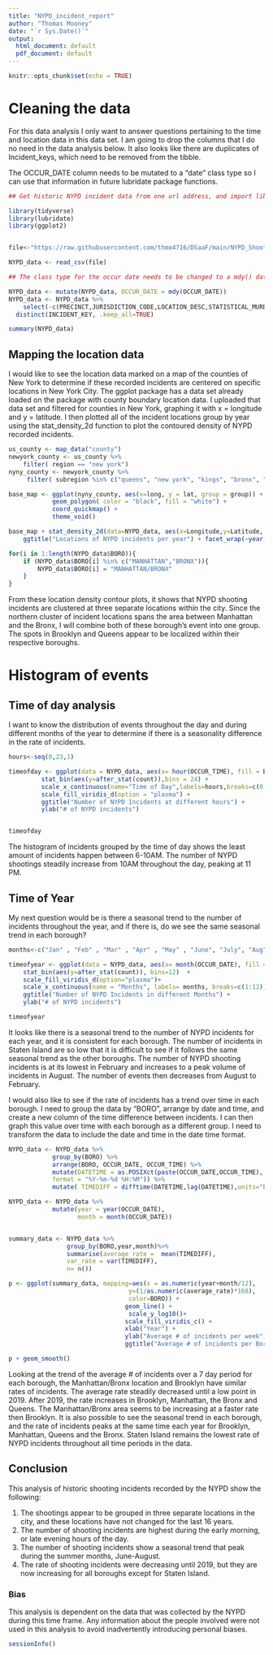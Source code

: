---
title: "NYPD_incident_report"
author: "Thomas Mooney"
date: "`r Sys.Date()`"
output:
  html_document: default
  pdf_document: default
---

```{r setup, include=FALSE}
knitr::opts_chunk$set(echo = TRUE)
```

# Cleaning the data

  For this data analysis I only want to answer questions pertaining to the time and location data in this data set.  I am going to drop the columns that I do no need in the data analysis below.  It also looks like there are duplicates of Incident_keys, which need to be removed from the tibble.

The OCCUR_DATE column needs to be mutated to a "date" class type so I can use that information in future lubridate package functions.

```{r get_NYPD_data }

## Get historic NYPD incident data from one url address, and import libraries for data analysis.

library(tidyverse)
library(lubridate)
library(ggplot2)


file<-"https://raw.githubusercontent.com/thmo4716/DSaaF/main/NYPD_Shooting_Incident_Data__Historic_.csv"

NYPD_data <- read_csv(file)
```



``` {r Tidying of data and summary}
## The class type for the occur date needs to be changed to a mdy() data type.  I will also delete the columns that are not needed for my data analysis, and delete any duplicate incident keys.

NYPD_data <- mutate(NYPD_data, OCCUR_DATE = mdy(OCCUR_DATE)) 
NYPD_data <- NYPD_data %>%
    select(-c(PRECINCT,JURISDICTION_CODE,LOCATION_DESC,STATISTICAL_MURDER_FLAG,PERP_AGE_GROUP,PERP_SEX,PERP_RACE,VIC_AGE_GROUP,VIC_SEX,VIC_RACE,Lon_Lat)) %>%
  distinct(INCIDENT_KEY, .keep_all=TRUE)

summary(NYPD_data)

```

## Mapping the location data

I would like to see the location data marked on a map of the counties of New York to determine if these recorded incidents are centered on specific locations in New York City.  The ggplot package has a data set already loaded on the package with county boundary location data.  I uploaded that data set and filtered for counties in New York, graphing it with x = longitude and y = latitude.  I then plotted all of the incident locations group by year using the stat_density_2d function to plot the contoured density of NYPD recorded incidents.  

``` {r maping locations of NYPD incident}


us_county <- map_data("county")
newyork_county <- us_county %>%
    filter( region == "new york")
nyny_county <- newyork_county %>%
     filter( subregion %in% c("queens", "new york", "kings", "bronx", "richmond"))

base_map <- ggplot(nyny_county, aes(x=long, y = lat, group = group)) +
            geom_polygon( color = "black", fill = "white") + 
            coord_quickmap() + 
            theme_void()

base_map + stat_density_2d(data=NYPD_data, aes(x=Longitude,y=Latitude, group=year(OCCUR_DATE), color=after_stat(level)),geom="polygon", alpha=0.3) + scale_fill_viridis_c() + 
    ggtitle("Locations of NYPD incidents per year") + facet_wrap(~year(OCCUR_DATE))

for(i in 1:length(NYPD_data$BORO)){
    if (NYPD_data$BORO[i] %in% c("MANHATTAN","BRONX")){
        NYPD_data$BORO[i] = "MANHATTAN/BRONX"
    }
}

```

From these location density contour plots, it shows that NYPD shooting incidents are clustered at three separate locations within the city.  Since the northern cluster of incident locations spans the area between Manhattan and the Bronx, I will combine both of these borough's event into one group. The spots in Brooklyn and Queens appear to be localized within their respective boroughs.

# Histogram of events
## Time of day analysis

I want to know the distribution of events throughout the day and during different months of the year to determine if there is a seasonality difference in the rate of incidents.

``` {r Time analysis}
hours<-seq(0,23,1)

timeofday <- ggplot(data = NYPD_data, aes(x= hour(OCCUR_TIME), fill = BORO)) +
         stat_bin(aes(y=after_stat(count)),bins = 24) +
         scale_x_continuous(name="Time of Day",labels=hours,breaks=c(0:23)) +
         scale_fill_viridis_d(option = "plasma") +
         ggtitle("Number of NYPD Incidents at different hours") +
         ylab("# of NYPD incidents")


timeofday
```

The histogram of incidents grouped by the time of day shows the least amount of incidents happen between 6-10AM.  The number of NYPD shootings steadily increase from 10AM throughout the day, peaking at 11 PM.

## Time of Year
My next question would be is there a seasonal trend to the number of incidents throughout the year, and if there is, do we see the same seasonal trend in each borough?

``` {r Time of year}

months<-c("Jan" , "Feb" , "Mar" , "Apr" , "May" , "June", "July", "Aug" , "Sep" , "Oct",  "Nov" ,"Dec" )

timeofyear <- ggplot(data = NYPD_data, aes(x= month(OCCUR_DATE), fill = BORO)) + 
    stat_bin(aes(y=after_stat(count)), bins=12)  +
    scale_fill_viridis_d(option="plasma")+
    scale_x_continuous(name = "Months", labels= months, breaks=c(1:12))+
    ggtitle("Number of NYPD Incidents in different Months") +
    ylab("# of NYPD incidents")

timeofyear

```

It looks like there is a seasonal trend to the number of NYPD incidents for each year, and it is consistent for each borough.  The number of incidents in Staten Island are so low that it is difficult to see if it follows the same seasonal trend as the other boroughs.  The number of NYPD shooting incidents is at its lowest in February and increases to a peak volume of incidents in August.  The number of events then decreases from August to February.

I would also like to see if the rate of incidents has a trend over time in each borough.  I need to group the data by "BORO", arrange by date and time, and create a new column of the time difference between incidents. I can then graph this value over time with each borough as a different group.  I need to transform the data to include the date and time in the date time format.  

```{r Rate of incidnets over time per Boro }

NYPD_data <- NYPD_data %>%
            group_by(BORO) %>%
            arrange(BORO, OCCUR_DATE, OCCUR_TIME) %>%
            mutate(DATETIME = as.POSIXct(paste(OCCUR_DATE,OCCUR_TIME),
            format = "%Y-%m-%d %H:%M")) %>%
            mutate( TIMEDIFF = difftime(DATETIME,lag(DATETIME),units="hours"))

NYPD_data <- NYPD_data %>%
            mutate(year = year(OCCUR_DATE),
                   month = month(OCCUR_DATE))


summary_data <- NYPD_data %>% 
                group_by(BORO,year,month)%>%
                summarise(average_rate =  mean(TIMEDIFF),
                var_rate = var(TIMEDIFF),
                n= n())

p <- ggplot(summary_data, mapping=aes(x = as.numeric(year+month/12),
                                 y=(1/as.numeric(average_rate)*168), 
                                 color=BORO)) + 
                                geom_line() +
                                 scale_y_log10()+
                                scale_fill_viridis_c() +
                                xlab("Year") +
                                ylab("Average # of incidents per week") +
                                ggtitle("Average # of incidents per Boro over time")

p + geom_smooth()

```

Looking at the trend of the average # of incidents over a 7 day period for each borough, the Manhattan/Bronx location and Brooklyn have similar rates of incidents.  The average rate steadily decreased until a low point in 2019.  After 2019, the rate increases in Brooklyn, Manhattan, the Bronx and Queens.  The Manhattan/Bronx area seems to be increasing at a faster rate then Brooklyn.  It is also possible to see the seasonal trend in each borough, and the rate of incidents peaks at the same time each year for Brooklyn, Manhattan, Queens and the Bronx.  Staten Island remains the lowest rate of NYPD incidents throughout all time periods in the data.

## Conclusion

This analysis of historic shooting incidents recorded by the NYPD show the following:

1. The shootings appear to be grouped in three separate locations in the city, and these locations have not changed for the last 16 years.
2. The number of shooting incidents are highest during the early morning, or late evening hours of the day.
3. The number of shooting incidents show a seasonal trend that peak during the summer months, June-August.
4. The rate of shooting incidents were decreasing until 2019, but they are now increasing for all boroughs except for Staten Island. 

### Bias

This analysis is dependent on the data that was collected by the NYPD during this time frame.  Any information about the people involved were not used in this analysis to avoid inadvertently introducing personal biases.

``` {r}
sessionInfo()
```

